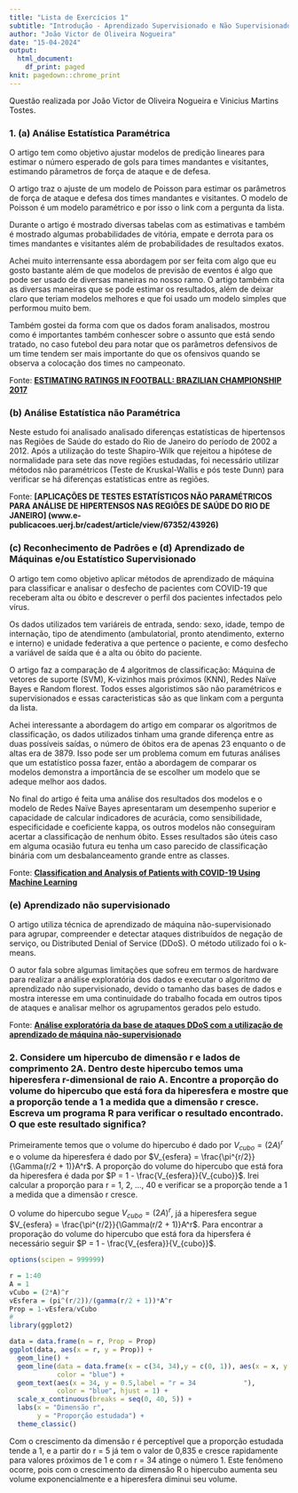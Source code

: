 ```yaml
---
title: "Lista de Exercícios 1"
subtitle: "Introdução - Aprendizado Supervisionado e Não Supervisionado"
author: "João Victor de Oliveira Nogueira"
date: "15-04-2024"
output:
  html_document:
    df_print: paged
knit: pagedown::chrome_print
---
```


Questão realizada por João Victor de Oliveira Nogueira e Vinicius Martins Tostes. 

### 1. (a) Análise Estatística Paramétrica

O artigo tem como objetivo ajustar modelos de predição lineares para estimar o número esperado de gols para times mandantes e visitantes, estimando pârametros de força de ataque e de defesa.

O artigo traz o ajuste de um modelo de Poisson para estimar os parâmetros de força de ataque e defesa dos times mandantes e visitantes. O modelo de Poisson é um modelo paramétrico e por isso o link com a pergunta da lista.

Durante o artigo é mostrado diversas tabelas com as estimativas e também é mostrado algumas probabilidades de vitória, empate e derrota para os times mandantes e visitantes além de probabilidades de resultados exatos.

Achei muito interrensante essa abordagem por ser feita com algo que eu gosto bastante além de que modelos de previsão de eventos é algo que pode ser usado de diversas maneiras no nosso ramo. O artigo também cita as diversas maneiras que se pode estimar os resultados, além de deixar claro que teriam modelos melhores e que foi usado um modelo simples que performou muito bem.

Também gostei da forma com que os dados foram analisados, mostrou como é importantes também conhescer sobre o assunto que está sendo tratado, no caso futebol deu para notar que os parâmetros defensivos de um time tendem ser mais importante do que os ofensivos quando se observa a colocação dos times no campeonato.

Fonte: [**ESTIMATING RATINGS IN FOOTBALL: BRAZILIAN CHAMPIONSHIP 2017**](https://biometria.ufla.br/index.php/BBJ/article/view/403/253)

### (b) Análise Estatística não Paramétrica

Neste estudo foi analisado analisado diferenças estatísticas de hipertensos nas Regiões de Saúde do estado do Rio de Janeiro do período de 2002 a 2012. Após a utilização do teste Shapiro-Wilk que rejeitou a hipótese de normalidade para sete das nove regiões estudadas, foi necessário utilizar métodos não paramétricos (Teste de Kruskal-Wallis e pós teste Dunn) para verificar se há diferenças estatísticas entre as regiões.

Fonte: **[APLICAÇÕES DE TESTES ESTATÍSTICOS NÃO PARAMÉTRICOS PARA ANÁLISE DE HIPERTENSOS NAS REGIÕES DE SAÚDE DO RIO DE JANEIRO] (www.e-publicacoes.uerj.br/cadest/article/view/67352/43926)**

### (c) Reconhecimento de Padrões e (d) Aprendizado de Máquinas e/ou Estatístico Supervisionado

O artigo tem como objetivo aplicar métodos de aprendizado de máquina para classificar e analisar o desfecho de pacientes com COVID-19 que receberam alta ou óbito e descrever o perfil dos pacientes infectados pelo vírus.

Os dados utilizados tem variáreis de entrada, sendo: sexo, idade, tempo de internação, tipo de atendimento (ambulatorial, pronto atendimento, externo e interno) e unidade federativa a que pertence o paciente, e como desfecho a variável de saída que é a alta ou óbito do paciente.

O artigo faz a comparação de 4 algoritmos de classificação: Máquina de vetores de suporte (SVM), K-vizinhos mais próximos (KNN), Redes Naïve Bayes e Random florest. Todos esses algoristimos são não paramétricos e supervisionados e essas caracteristicas são as que linkam com a pergunta da lista.

Achei interessante a abordagem do artigo em comparar os algoritmos de classificação, os dados utilizados tinham uma grande diferença entre as duas possíveis saídas, o número de óbitos era de apenas 23 enquanto o de altas era de 3879. Isso pode ser um problema comum em futuras análises que um estatístico possa fazer, então a abordagem de comparar os modelos demonstra a importância de se escolher um modelo que se adeque melhor aos dados.

No final do artigo é feita uma análise dos resultados dos modelos e o modelo de Redes Naïve Bayes apresentaram um desempenho superior e capacidade de calcular indicadores de acurácia, como sensibilidade, especificidade e coeficiente kappa, os outros modelos não conseguiram acertar a classificação de nenhum óbito. Esses resultados são úteis caso em alguma ocasião futura eu tenha um caso parecido de classificação binária com um desbalanceamento grande entre as classes.

Fonte: [**Classification and Analysis of Patients with COVID-19 Using Machine Learning**](https://biometria.ufla.br/index.php/BBJ/article/view/588/362)

### (e) Aprendizado não supervisionado

O artigo utiliza técnica de aprendizado de máquina não-supervisionado para agrupar, compreender e detectar ataques distribuídos de negação de serviço, ou Distributed Denial of Service (DDoS). O método utilizado foi o k-means.

O autor fala sobre algumas limitações que sofreu em termos de hardware para realizar a análise exploratória dos dados e executar o algoritmo de aprendizado não supervisionado, devido o tamanho das bases de dados e mostra interesse em uma continuidade do trabalho focada em outros tipos de ataques e analisar melhor os agrupamentos gerados pelo estudo.

Fonte: [**Análise exploratória da base de ataques DDoS com a utilização de aprendizado de máquina não-supervisionado**](https://repositorio.usp.br/directbitstream/d4bd7d27-6beb-45c2-90f7-f2e4b8781306/Rafael%20Henrique%20Quaresma%20.pdf)

### 2. Considere um hipercubo de dimensão r e lados de comprimento 2A. Dentro deste hipercubo temos uma hiperesfera r-dimensional de raio A. Encontre a proporção do volume do hipercubo que está fora da hiperesfera e mostre que a proporção tende a 1 a medida que a dimensão r cresce. Escreva um programa R para verificar o resultado encontrado. O que este resultado significa?

Primeiramente temos que o volume do hipercubo é dado por $V_{cubo} = (2A)^r$ e o volume da hiperesfera é dado por $V_{esfera} = \frac{\pi^{r/2}}{\Gamma(r/2 + 1)}A^r$. A proporção do volume do hipercubo que está fora da hiperesfera é dada por $P = 1 - \frac{V_{esfera}}{V_{cubo}}$. Irei calcular a proporção para r = 1, 2, ..., 40 e verificar se a proporção tende a 1 a medida que a dimensão r cresce.

O volume do hipercubo segue $V_{cubo} = (2A)^r$, já a hiperesfera segue $V_{esfera} = \frac{\pi^{r/2}}{\Gamma(r/2 + 1)}A^r$. Para encontrar a proporação do volume do hipercubo que está fora da hipersfera é necessário seguir $P = 1 - \frac{V_{esfera}}{V_{cubo}}$.

```r
options(scipen = 999999)
```

```r
r = 1:40
A = 1
vCubo = (2*A)^r
vEsfera = (pi^(r/2))/(gamma(r/2 + 1))*A^r
Prop = 1-vEsfera/vCubo
# 
library(ggplot2)

data = data.frame(n = r, Prop = Prop)
ggplot(data, aes(x = r, y = Prop)) +
  geom_line() +
  geom_line(data = data.frame(x = c(34, 34),y = c(0, 1)), aes(x = x, y = y), 
            color = "blue") +
  geom_text(aes(x = 34, y = 0.5,label = "r = 34            "), 
            color = "blue", hjust = 1) +
  scale_x_continuous(breaks = seq(0, 40, 5)) +
  labs(x = "Dimensão r",
       y = "Proporção estudada") + 
  theme_classic()
```

Com o crescimento da dimensão r é perceptível que a proporção estudada tende a 1, e a partir do r = 5 já tem o valor de 0,835 e cresce rapidamente para valores próximos de 1 e com r = 34 atinge o número 1. Este fenômeno ocorre, pois com o crescimento da dimensão R o hipercubo aumenta seu volume exponencialmente e a hiperesfera diminui seu volume.
